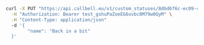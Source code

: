 ```bash
curl -X PUT "https://api.callbell.eu/v1/custom_statuses/8dbd6f6c-ec09-4b87-a04e-bef1c2ca41db" \
  -H "Authorization: Bearer test_gshuPaZoeEG6ovbc8M79w0QyM" \
  -H "Content-Type: application/json"
  -d '{
        "name": "Back in a bit"
  }'
```
